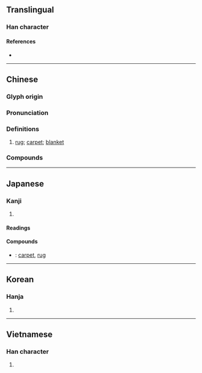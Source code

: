 {{character info/new}}
==Translingual==

===Han character===
{{Han char|rn=82|rad=毛|as=08|sn=12|four=29718|canj=HUFF|ids=⿺毛炎}}

====References====
* {{Han ref|kx=0594.050|dkj=16858|dj=0986.050|hdz=32000.160|uh=6BEF|ud=27631|bh=B4E0|bd=46304}}

----

==Chinese==
{{zh-forms}}

===Glyph origin===
{{Han etym}}

===Pronunciation===
{{zh-pron
|m=tǎn
|c=taan2,taam2
|mn=ml:thám/thán
|mn_note=thám - literary; thán - vernacular
|mc=y
|oc=y
|ma=
|cat=n
}}

===Definitions===
{{zh-hanzi}}

# [[rug]]; [[carpet]]; [[blanket]]

===Compounds===
{{zh-der|地毯|地毯式|壁毯|拜毯|掛毯|毛毯|毯子|氈毯|波斯地毯|紅毯|絨毯|軍毯|電毯}}

----

==Japanese==

===Kanji===
{{ja-kanji|grade=|rs=毛08}}

# {{defn|lang=ja|sort=毛08}}

====Readings====
{{ja-readings
|goon=たん
|kanon=たん
|kun=けむしろ-
}}

====Compounds====
{{der-top|Compounds}}
* {{ja-r|絨毯|じゅうたん}}: [[carpet]], [[rug]]
{{der-bottom}}

----

==Korean==

===Hanja===
{{ko-hanja|hangeul=[[담]]|eumhun=|rv=dam|mr=tam|y=tam}}

# {{defn|lang=ko|sort=毛08}}

----

==Vietnamese==

===Han character===
{{vi-readings|rs=毛08|hanviet=[[xồm]], [[thảm]]}}

# {{defn|lang=vi|sort=毛08}}